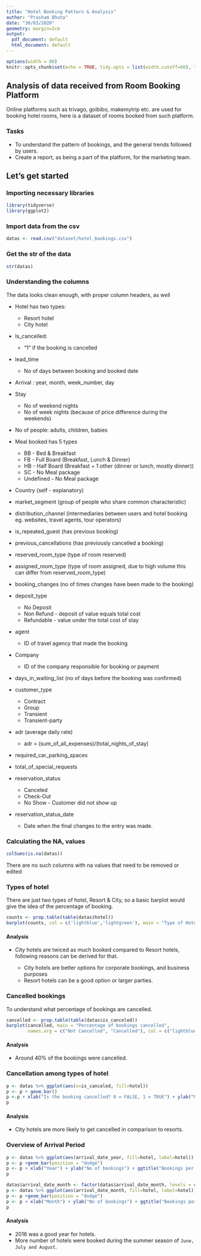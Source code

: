 ```yaml
---
title: "Hotel Booking Pattern & Analysis"
author: "Prasham Bhuta"
date: "30/03/2020"
geometry: margin=2cm
output:
  pdf_document: default
  html_document: default
---
```


```r
options(width = 80)
knitr::opts_chunk$set(echo = TRUE, tidy.opts = list(width.cutoff=60), tidy = TRUE)
```

## Analysis of data received from Room Booking Platform

Online platforms such as trivago, goibibo, makemytrip etc. are used for booking hotel rooms, here is a dataset of rooms booked from such platform.

### Tasks

* To understand the pattern of bookings, and the general trends followed by users.
* Create a report, as being a part of the platform, for the marketing team.

## Let's get started

### Importing necessary libraries
```r
library(tidyverse)
library(ggplot2)
```

### Import data from the csv
```r
datas <- read.csv("dataset/hotel_bookings.csv")
```

### Get the str of the data
```r
str(datas)
```

### Understanding the columns

The data looks clean enough, with proper column headers, as well

* Hotel has two types:
    * Resort hotel
    * City hotel
    
* Is_cancelled:
    * "1" if the booking is cancelled

* lead_time
    * No of days between booking and booked date

* Arrival : year, month, week_number, day

* Stay
    * No of weekend nights
    * No of week nights
(because of price difference during the weekends)

* No of people: adults, children, babies

* Meal booked has 5 types
    * BB - Bed & Breakfast
    * FB - Full Board (Breakfast, Lunch & Dinner)
    * HB - Half Board (Breakfast + 1 other (dinner or lunch, mostly dinner))
    * SC - No Meal package
    * Undefined - No Meal package

* Country (self - explanatory)

* market_segment (group of people who share common characteristic)

* distribution_channel (intermediaries between users and hotel booking eg. websites, travel agents, tour operators)

* is_repeated_guest (has previous booking)

* previous_cancellations (has previously cancelled a booking)

* reserved_room_type (type of room reserved)

* assigned_room_type (type of room assigned, due to high volume this can differ from reserved_room_type)

* booking_changes (no of times changes have been made to the booking)

* deposit_type
    * No Deposit 
    * Non Refund - deposit of value equals total cost
    * Refundable - value under the total cost of stay
    
* agent
    * ID of travel agency that made the booking
    
* Company
    * ID of the company responsible for booking or payment
    
* days_in_waiting_list (no of days before the booking was confirmed)

* customer_type
    * Contract
    * Group
    * Transient
    * Transient-party
    
* adr (average daily rate)
    * adr = (sum_of_all_expenses)/(total_nights_of_stay)
    
* required_car_parking_spaces

* total_of_special_requests

* reservation_status
    * Canceled
    * Check-Out
    * No Show - Customer did not show up

* reservation_status_date
    * Date when the final changes to the entry was made.
    
### Calculating the NA, values
```r
colSums(is.na(datas))
```
There are no such columns with na values that need to be removed or edited

### Types of hotel

There are just two types of hotel, Resort & City, so a basic barplot would give the idea of the percentage of booking.

```r
counts <- prop.table(table(datas$hotel))
barplot(counts, col = c('lightblue','lightgreen'), main = "Type of Hotel")
```

#### Analysis

* City hotels are twiced as much booked compared to Resort hotels, following reasons can be derived for that.

    * City hotels are better options for corporate bookings, and business purposes
    * Resort hotels can be a good option or larger parties.

### Cancelled bookings

To understand what percentage of bookings are cancelled.
```r
cancelled <- prop.table(table(datas$is_canceled))
barplot(cancelled, main = "Percentage of bookings cancelled", 
        names.arg = c("Not Cancelled", "Cancelled"), col = c("lightblue", "red"))
```

#### Analysis

* Around 40% of the bookings were cancelled.

### Cancellation among types of hotel

```r
p <- datas %>% ggplot(aes(x=is_canceled, fill=hotel))
p <- p + geom_bar()
p <-p + xlab("Is the booking cancelled? 0 = FALSE, 1 = TRUE") + ylab("No of cancellations") + ggtitle("Cancellation across different types of hotel")
p
```

#### Analysis

* City hotels are more likely to get cancelled in comparison to resorts.

### Overview of Arrival Period

```r
p <- datas %>% ggplot(aes(arrival_date_year, fill=hotel, label=hotel))
p <- p +geom_bar(position = "dodge")
p <- p + xlab("Year") + ylab("No of bookings") + ggtitle("Bookings per year, based on types of hotel") + scale_fill_discrete(name = "Type of Hotel")
p
```

```r
datas$arrival_date_month <- factor(datas$arrival_date_month, levels = c("January", "February", "March", "April", "May", "June", "July", "August", "September", "October", "November", "December"))
p <- datas %>% ggplot(aes(arrival_date_month, fill=hotel, label=hotel))
p <- p +geom_bar(position = "dodge")
p <- p + xlab("Month") + ylab("No of bookings") + ggtitle("Bookings per month, based on types of hotel") + scale_fill_discrete(name = "Type of Hotel")
p
```


#### Analysis
* 2016 was a good year for hotels.
* More number of hotels were booked during the summer season of `June, July and August`.